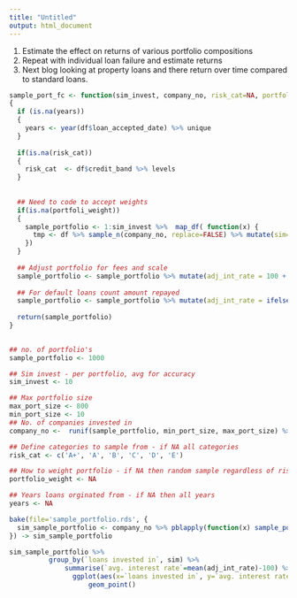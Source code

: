 ```yaml
---
title: "Untitled"
output: html_document
---
```


1. Estimate the effect on returns of various portfolio compositions
1. Repeat with individual loan failure and estimate returns
1. Next blog looking at property loans and there return over time compared to standard loans.

```r

sample_port_fc <- function(sim_invest, company_no, risk_cat=NA, portfoli_weight=NA, years=NA, df)
{
  if (is.na(years))
  {
    years <- year(df$loan_accepted_date) %>% unique
  }
  
  if(is.na(risk_cat))
  {
    risk_cat  <- df$credit_band %>% levels
  }
  
  
  ## Need to code to accept weights
  if(is.na(portfoli_weight))
  {
    sample_portfolio <- 1:sim_invest %>%  map_df( function(x) {
      tmp <- df %>% sample_n(company_no, replace=FALSE) %>% mutate(sim=x)
    })
  }
  
  ## Adjust portfolio for fees and scale
  sample_portfolio <- sample_portfolio %>% mutate(adj_int_rate = 100 + interest_rate - 1)
  
  ## For default loans count amount repayed
  sample_portfolio <- sample_portfolio %>% mutate(adj_int_rate = ifelse(status %in% 'loan: defaulted', (loan_amount*(term-payments_remaining)-principal_remaining)/loan_amount, adj_int_rate))
 
  return(sample_portfolio) 
}
  

```

```r
## no. of portfolio's
sample_portfolio <- 1000

## Sim invest - per portfolio, avg for accuracy
sim_invest <- 10

## Max portfolio size
max_port_size <- 800
min_port_size <- 10
## No. of companies invested in
company_no <-  runif(sample_portfolio, min_port_size, max_port_size) %>% round(digits=0)

## Define categories to sample from - if NA all categories
risk_cat <- c('A+', 'A', 'B', 'C', 'D', 'E')

## How to weight portfolio - if NA then random sample regardless of risk category, else needs to be a vector summing to 1 and the length of risk category
portfolio_weight <- NA

## Years loans orginated from - if NA then all years
years <- NA
```

```r
bake(file='sample_portfolio.rds', {
  sim_sample_portfolio <- company_no %>% pblapply(function(x) sample_port_fc(sim_invest, x, df=loanbook) %>% mutate(`loans invested in`=x), cl=4) %>% bind_rows
}) -> sim_sample_portfolio

sim_sample_portfolio %>% 
          group_by(`loans invested in`, sim) %>% 
              summarise(`avg. interest rate`=mean(adj_int_rate)-100) %>% 
                ggplot(aes(x=`loans invested in`, y=`avg. interest rate`)) +
                    geom_point()
  
```